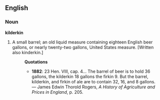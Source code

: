 ==English==
===Noun===
'''kilderkin''' 
#A small barrel; an old liquid measure containing eighteen English beer gallons, or nearly twenty-two gallons, United States measure. [Written also kinderkin.]
#:'''Quotations'''
#:*'''1882''': 23 Hen. VIII, cap. 4... The barrel of beer is to hold 36 gallons, the kilderkin 18 gallons the firkin 9.  But the barrel, kilderkin, and firkin of ale are to contain 32, 16, and 8 gallons. &mdash; James Edwin Thorold Rogers, ''A History of Agriculture and Prices in England'', p. 205.